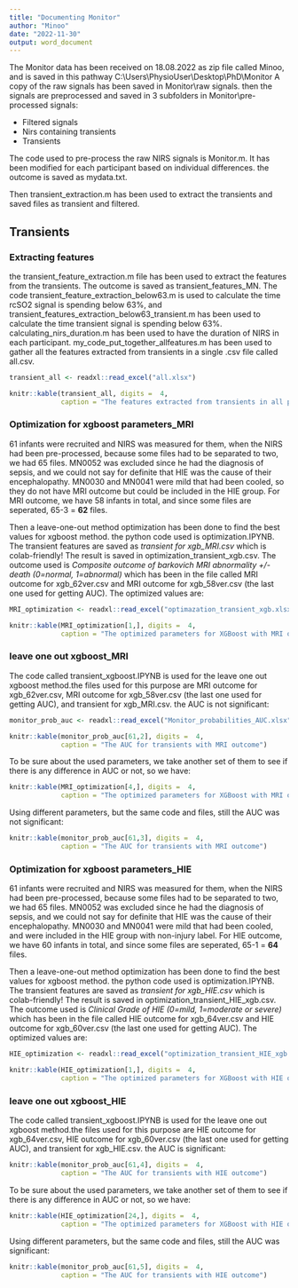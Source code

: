 ```yaml
---
title: "Documenting Monitor"
author: "Minoo"
date: "2022-11-30"
output: word_document
---
```


The Monitor data has been received on 18.08.2022 as zip file called Minoo, and is saved in this pathway C:\\Users\\PhysioUser\\Desktop\\PhD\\Monitor A copy of the raw signals has been saved in Monitor\\raw signals. then the signals are preprocessed and saved in 3 subfolders in Monitor\\pre-processed signals:

-   Filtered signals
-   Nirs containing transients
-   Transients

The code used to pre-process the raw NIRS signals is Monitor.m. It has been modified for each participant based on individual differences. the outcome is saved as mydata.txt.

Then transient_extraction.m has been used to extract the transients and saved files as transient and filtered.

## Transients
### Extracting features
the transient_feature_extraction.m file has been used to extract the features from the transients. The outcome is saved as transient_features_MN. The code transient_feature_extraction_below63.m is used to calculate the time rcSO2 signal is spending below 63%, and transient_features_extraction_below63_transient.m has been used to calculate the time transient signal is spending below 63%. calculating_nirs_duration.m has been used to have the duration of NIRS in each participant. my_code_put_together_allfeatures.m has been used to gather all the features extracted from transients in a single .csv file called all.csv.

```r
transient_all <- readxl::read_excel("all.xlsx")

```

```r
knitr::kable(transient_all, digits =  4, 
             caption = "The features extracted from transients in all participants")
```

 
### Optimization for xgboost parameters_MRI
61 infants were recruited and NIRS was measured for them, when the NIRS had been pre-processed, because some files had to be separated to two, we had 65 files. MN0052 was excluded since he had the diagnosis of sepsis, and we could not say for definite that HIE was the cause of their encephalopathy. MN0030 and MN0041 were mild that had been cooled, so they do not have MRI outcome but could be included in the HIE group. For MRI outcome, we have 58 infants in total, and since some files are seperated, 65-3 = **62** files.

Then a leave-one-out method optimization has been done to find the best values for xgboost method. the python code used is optimization.IPYNB. The transient features are saved as *transient for xgb_MRI.csv* which is colab-friendly! The result is saved in optimization_transient_xgb.csv. The outcome used is *Composite outcome of barkovich MRI abnormality +/- death (0=normal, 1=abnormal)* which has been in the file called  MRI outcome for xgb_62ver.csv and MRI outcome for xgb_58ver.csv (the last one used for getting AUC). The optimized values are:

```r
MRI_optimization <- readxl::read_excel("optimazation_transient_xgb.xlsx")

```

```r
knitr::kable(MRI_optimization[1,], digits =  4, 
             caption = "The optimized parameters for XGBoost with MRI outcome")
```

### leave one out xgboost_MRI
The code called transient_xgboost.IPYNB is used for the leave one out xgboost method.the files used for this purpose are MRI outcome for xgb_62ver.csv, MRI outcome for xgb_58ver.csv (the last one used for getting AUC), and transient for xgb_MRI.csv. the AUC is not significant: 
```r
monitor_prob_auc <- readxl::read_excel("Monitor_probabilities_AUC.xlsx")
```

```r
knitr::kable(monitor_prob_auc[61,2], digits =  4, 
             caption = "The AUC for transients with MRI outcome")
```

To be sure about the used parameters, we take another set of them to see if there is any difference in AUC or not, so we have: 

```r
knitr::kable(MRI_optimization[4,], digits =  4, 
             caption = "The optimized parameters for XGBoost with MRI outcome")
```

Using different parameters, but the same code and files, still the AUC was not significant: 

```r
knitr::kable(monitor_prob_auc[61,3], digits =  4, 
             caption = "The AUC for transients with MRI outcome")
```

### Optimization for xgboost parameters_HIE
61 infants were recruited and NIRS was measured for them, when the NIRS had been pre-processed, because some files had to be separated to two, we had 65 files. MN0052 was excluded since he had the diagnosis of sepsis, and we could not say for definite that HIE was the cause of their encephalopathy. MN0030 and MN0041 were mild that had been cooled, and were included in the HIE group with non-injury label. For HIE outcome, we have 60 infants in total, and since some files are seperated, 65-1 = **64** files.

Then a leave-one-out method optimization has been done to find the best values for xgboost method. the python code used is optimization.IPYNB. The transient features are saved as *transient for xgb_HIE.csv* which is colab-friendly! The result is saved in optimization_transient_HIE_xgb.csv. The outcome used is *Clinical Grade of HIE (0=mild, 1=moderate or severe)* which has been in the file called  HIE outcome for xgb_64ver.csv and HIE outcome for xgb_60ver.csv (the last one used for getting AUC). The optimized values are:

```r
HIE_optimization <- readxl::read_excel("optimization_transient_HIE_xgb.xlsx")

```

```r
knitr::kable(HIE_optimization[1,], digits =  4, 
             caption = "The optimized parameters for XGBoost with HIE outcome")
```

### leave one out xgboost_HIE
The code called transient_xgboost.IPYNB is used for the leave one out xgboost method.the files used for this purpose are HIE outcome for xgb_64ver.csv, HIE outcome for xgb_60ver.csv (the last one used for getting AUC), and transient for xgb_HIE.csv. the AUC is significant: 

```r
knitr::kable(monitor_prob_auc[61,4], digits =  4, 
             caption = "The AUC for transients with HIE outcome")
```

To be sure about the used parameters, we take another set of them to see if there is any difference in AUC or not, so we have: 

```r
knitr::kable(HIE_optimization[24,], digits =  4, 
             caption = "The optimized parameters for XGBoost with HIE outcome")
```

Using different parameters, but the same code and files, still the AUC was significant: 

```r
knitr::kable(monitor_prob_auc[61,5], digits =  4, 
             caption = "The AUC for transients with HIE outcome")
```
